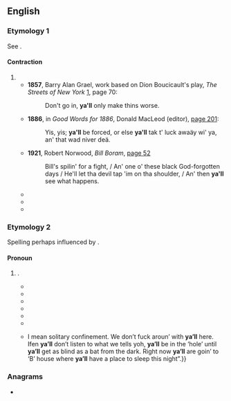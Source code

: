 {{also|yall|y'all}}
==English==

===Etymology 1===
See {{m|en|ya||you}}.

====Contraction====
{{head|en|contraction|head=[[ya]][['ll]]}}

# {{incorrect spelling of|en|[[y'all]], the correct contraction of you all}}
#* '''1857''', Barry Alan Grael, work based on Dion Boucicault's play, ''The Streets of New York'' [http://books.google.com/books?id=dVr8FZH65foC], page 70:
#*: Don't go in, '''ya'll''' only make thins worse.
#* '''1886''', in ''Good Words for 1886'', Donald MacLeod (editor), [http://books.google.com/books?id=d4JMAAAAMAAJ&pg=PA201&dq=ya%27ll page 201]:
#*: Yis, yis; '''ya'll''' be forced, or else '''ya'll''' tak t' luck awaäy wi' ya, an' that wad niver deä.
#* '''1921''', Robert Norwood, ''Bill Boram'', [http://books.google.com/books?id=frIVwVBGcWEC&pg=PA52&dq=ya%27ll page 52]
#*: Bill's spilin' for a fight, / An' one o' these black God-forgotten days / He'll let tha devil tap 'im on tha shoulder, / An' then '''ya'll''' see what happens.
#* {{quote-book|en|1985|V.C. Andrews|Heaven|page=243|isbn=0671729446|url=http://books.google.com/books?id=XJVw075VNtwC|passage='''Ya'll''' like that. '''Ya'll''' come out smellin like a rose, looking like one, too.}}
#* {{quote-book|en|year=2002|author=Marina Carr|title=By the Bog of Cats|page=24|passage='''Ya'll''' only ever be Xavier Cassidy's work horse. He won't treat ya right.}}
#* {{quote-book|en|year=2006|author=J. R. Reynolds|title=Sustenance of Courage|page=281|passage=But then '''ya'll''' only have two oxen if ya do that, Mrs. Burt.}}

===Etymology 2===
Spelling perhaps influenced by {{m|en|you'll}}.

====Pronoun====
{{en-pron}}

# {{alternative spelling of|en|y'all}} {{q|especially in AAVE}}.
#* {{quote-book|en|year=1985|author=Barbara Savage|title=Miles from Nowhere|page=89|passage=So '''ya'll''' need a place to camp do ya?}}
#* {{quote-book|en|year=1987|author=Beth Henley|title=The Lucky Spot|page=20|passage='''Ya'll''' all gotta look real beautiful for tonight.}}
#* {{quote-book|en|year=1999|author=Connie Rose Porter|title=Imani All Mine|page=207|passage='''Ya'll''' folk forget about the street number.}}
#* {{quote-book|en|year=2000|author=Frankie Avalon Wolfe|title=The Complete Idiot’s Guide to Being Vegetarian|page=308|passage=Hinduism — '''Ya’ll''' Come Back Now}}
#* {{quote-book|en|year=2004|author=James E. Pittman|title=The Way We See It: Expressed through poetry and rhyme from friends and family|page=35|passage='''Ya’ll''' don’t know bout the Souf, fah real // Let me tell '''ya’ll''' how it be.}}
#* {{quote-book|en|year=2004|author=Ronald Everett Capps|title=Off Magazine Street|page=291|passage=Then, when '''ya'll''' were young, '''ya'll''' probably learned a lot about manners and how to act, didn't '''ya'll'''?}}
#* {{quote-book|en|year=2005|author=Jimmie|title=Life, Death And Sex In Prison|page=21|passage=“I’m Lieutenant Bunger. '''Ya’ll''' do exactly as I or any other uniformed officer here tells you to do, whenever he wants '''ya’ll''' to do it. Ifen '''ya’ll''' don’t do it quickly enough and the way we tell '''ya’ll''' to do it, we’ll march '''ya’ll''' right to the fuckin’ ‘hole’. For you new inmates {{...}} I mean solitary confinement. We don’t fuck aroun’ with '''ya’ll''' here. Ifen '''ya’ll''' don’t listen to what we tells yoh, '''ya’ll''' be in the ‘hole’ until '''ya’ll''' get as blind as a bat from the dark. Right now '''ya’ll''' are goin’ to ‘B’ house where '''ya’ll''' have a place to sleep this night”.}}

===Anagrams===
* {{anagrams|en|a=ally|-ally|Ally|Lyla|ally}}
